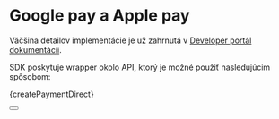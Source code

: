 
# Google pay a Apple pay

Väčšina detailov implementácie je už zahrnutá v [Developer portál dokumentácii](https://developer.tatrabanka.sk/apihub/#/apis/f438e906-7845-4bc1-a028-73d3f9547d2a/show/doc?mode=view&uri=Priama-integracia-pre-Google-Pay-a-Apple-Pay).

SDK poskytuje wrapper okolo API, ktorý je možné použiť nasledujúcim spôsobom:


<CodeBlock language="python">{createPaymentDirect}</CodeBlock>

<Button label="Prejsť na kompletnú API príručku" link="/docs/api/create-direct-transaction-request"/>

